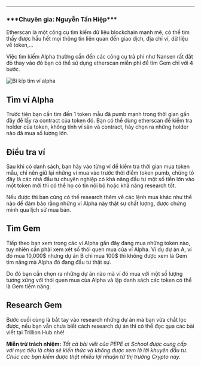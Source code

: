 
---

<h3>***Chuyên gia: Nguyễn Tấn Hiệp***</h3>

Etherscan là một công cụ tìm kiếm dữ liệu blockchain mạnh mẽ, có thể tìm thấy được hầu hết mọi thông tin liên quan đến giao dịch, địa chỉ ví, dữ liệu về token,…

Việc tìm kiếm Alpha thường cần đến các công cụ trả phí như Nansen rất đắt đỏ thay vào đó bạn có thể sử dụng etherscan miễn phí để tìm Gem chỉ với 4 bước.

<Image
  src="/img-tips-cate/1-bi-kip-tim-du-an-1.png"
  alt="Bí kíp tìm ví alpha"
  height={520}
  width={1200}
/>

## Tìm ví Alpha

Trước tiên bạn cần tìm đến 1 token mẫu đã pumb mạnh trong thời gian gần đây để lấy ra contract của token đó. Bạn có thể dùng etherscan để kiểm tra holder của token, không tính ví sàn và contract, hãy chọn ra những holder nào đã mua số lượng lớn.

## Điều tra ví

Sau khi có danh sách, bạn hãy vào từng ví để kiểm tra thời gian mua token mẫu, chỉ nên giữ lại những ví mua vào trước thời điểm token pumb, chứng tỏ đây là các nhà đầu tư chuyên nghiệp có khả năng đầu tư một số tiền lớn vào một token mới thì có thể họ có tin nội bộ hoặc khả năng research tốt.

Nếu được thì bạn cũng có thể research thêm về các lệnh mua khác như thế nào để đảm bảo rằng những ví Alpha này thật sự chất lượng, được chứng minh qua lịch sử mua bán.

## Tìm Gem

Tiếp theo bạn xem trong các ví Alpha gần đây đang mua những token nào, tuy nhiên cần phải xem xét số thói quen mua của ví Alpha. Ví dụ dự án A, ví đó mua 10,000$ nhưng dự án B chỉ mua 100$ thì không được xem là Gem tìm năng mà Alpha đó đang đầu tư thật sự.

Do đó bạn cần chọn ra những dự án nào mà ví đó mua với một số lượng tương xứng với thói quen mua của Alpha và lập danh sách các token có thể là Gem tiềm năng.

## Research Gem

Bước cuối cùng là bắt tay vào research những dự án mà bạn vừa chắt lọc được, nếu bạn vẫn chưa biết cách research dự án thì có thể đọc qua các bài viết tại Trillion Hub nhé!

**Miễn trừ trách nhiệm:** _Tất cả bài viết của PEPE at School được cung cấp với mục tiêu là chia sẻ kiến thức và không được xem là lời khuyên đầu tư. Chúc các bạn kiếm được thật nhiều lợi nhuận từ thị trường Crypto này._

